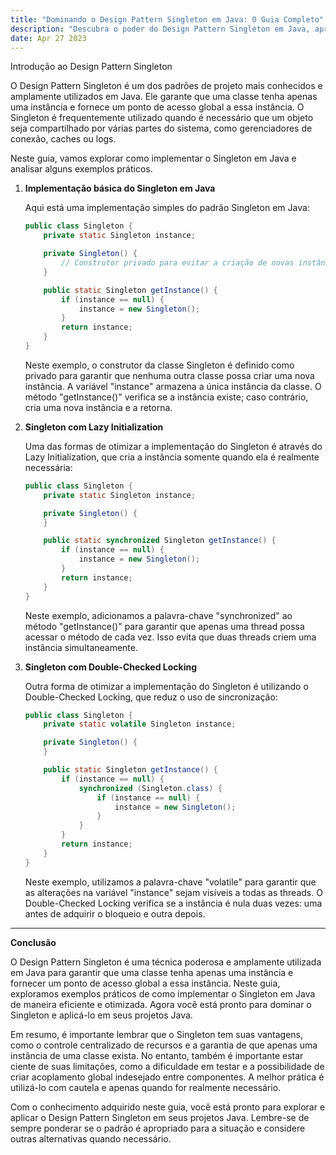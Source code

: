 ```yaml
---
title: "Dominando o Design Pattern Singleton em Java: O Guia Completo"
description: "Descubra o poder do Design Pattern Singleton em Java, aprenda a implementá-lo de maneira eficiente e entenda por que ele é tão popular. Neste post, exploramos exemplos práticos para ajudá-lo a dominar essa técnica."
date: Apr 27 2023
---
```


Introdução ao Design Pattern Singleton

O Design Pattern Singleton é um dos padrões de projeto mais conhecidos e amplamente utilizados em Java. Ele garante que uma classe tenha apenas uma instância e fornece um ponto de acesso global a essa instância. O Singleton é frequentemente utilizado quando é necessário que um objeto seja compartilhado por várias partes do sistema, como gerenciadores de conexão, caches ou logs.

Neste guia, vamos explorar como implementar o Singleton em Java e analisar alguns exemplos práticos.

1. **Implementação básica do Singleton em Java**

    Aqui está uma implementação simples do padrão Singleton em Java:

    ```java
    public class Singleton {
        private static Singleton instance;

        private Singleton() {
            // Construtor privado para evitar a criação de novas instâncias
        }

        public static Singleton getInstance() {
            if (instance == null) {
                instance = new Singleton();
            }
            return instance;
        }
    }
    ```

    Neste exemplo, o construtor da classe Singleton é definido como privado para garantir que nenhuma outra classe possa criar uma nova instância. A variável "instance" armazena a única instância da classe. O método "getInstance()" verifica se a instância existe; caso contrário, cria uma nova instância e a retorna.

2. **Singleton com Lazy Initialization**

    Uma das formas de otimizar a implementação do Singleton é através do Lazy Initialization, que cria a instância somente quando ela é realmente necessária:

    ```java
    public class Singleton {
        private static Singleton instance;

        private Singleton() {
        }

        public static synchronized Singleton getInstance() {
            if (instance == null) {
                instance = new Singleton();
            }
            return instance;
        }
    }
    ```

    Neste exemplo, adicionamos a palavra-chave "synchronized" ao método "getInstance()" para garantir que apenas uma thread possa acessar o método de cada vez. Isso evita que duas threads criem uma instância simultaneamente.

3. **Singleton com Double-Checked Locking**

    Outra forma de otimizar a implementação do Singleton é utilizando o Double-Checked Locking, que reduz o uso de sincronização:

    ```java
    public class Singleton {
        private static volatile Singleton instance;

        private Singleton() {
        }

        public static Singleton getInstance() {
            if (instance == null) {
                synchronized (Singleton.class) {
                    if (instance == null) {
                        instance = new Singleton();
                    }
                }
            }
            return instance;
        }
    }
    ```

    Neste exemplo, utilizamos a palavra-chave "volatile" para garantir que as alterações na variável "instance" sejam visíveis a todas as threads. O Double-Checked Locking verifica se a instância é nula duas vezes: uma antes de adquirir o bloqueio e outra depois.

---

**Conclusão**

O Design Pattern Singleton é uma técnica poderosa e amplamente utilizada em Java para garantir que uma classe tenha apenas uma instância e fornecer um ponto de acesso global a essa instância. Neste guia, exploramos exemplos práticos de como implementar o Singleton em Java de maneira eficiente e otimizada. Agora você está pronto para dominar o Singleton e aplicá-lo em seus projetos Java.

Em resumo, é importante lembrar que o Singleton tem suas vantagens, como o controle centralizado de recursos e a garantia de que apenas uma instância de uma classe exista. No entanto, também é importante estar ciente de suas limitações, como a dificuldade em testar e a possibilidade de criar acoplamento global indesejado entre componentes. A melhor prática é utilizá-lo com cautela e apenas quando for realmente necessário.

Com o conhecimento adquirido neste guia, você está pronto para explorar e aplicar o Design Pattern Singleton em seus projetos Java. Lembre-se de sempre ponderar se o padrão é apropriado para a situação e considere outras alternativas quando necessário.
